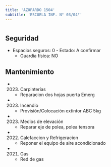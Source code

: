 ```yaml
---
title: 'AZOPARDO 1504'
subtitle: 'ESCUELA INF. N° 03/04°'
---
```


#


## Seguridad

*  Espacios seguros: 0 - Estado: A confirmar 
    + Guardia física: NO





## Mantenimiento

*  (2023) Carpinterías 
    + Reparacion dos hojas puerta Emerg

*  (2023) Incendio 
    + Provisión/Colocación extintor ABC 5kg

*  (2023) Medios de elevación 
    + Reparar eje de polea, polea tensora

*  (2022) Calefaccion y Refrigeracion 
    + Reponer el equipo de aire acondicionado

*  (2021) Gas 
    + Red de gas



